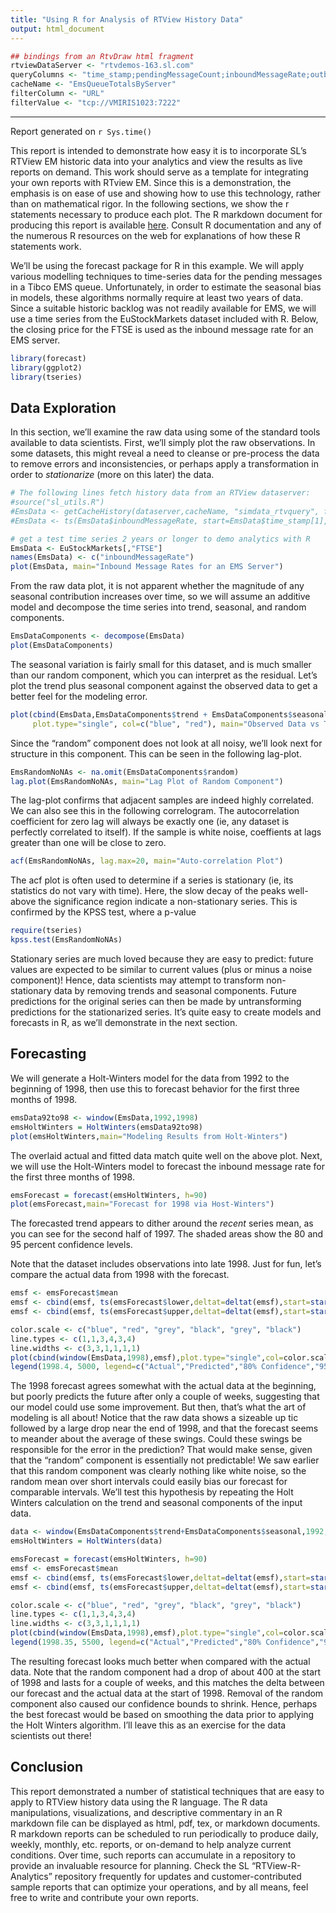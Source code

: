 ```yaml
---
title: "Using R for Analysis of RTView History Data"  
output: html_document
---
```

```r
## bindings from an RtvDraw html fragment
rtviewDataServer <- "rtvdemos-163.sl.com"
queryColumns <- "time_stamp;pendingMessageCount;inboundMessageRate;outboundMessageRate"  # set analysis column
cacheName <- "EmsQueueTotalsByServer"
filterColumn <- "URL"
filterValue <- "tcp://VMIRIS1023:7222"
```
***  
Report generated on `r Sys.time()`

This report is intended to demonstrate how easy it is to incorporate SL's RTView EM historic data into 
your analytics and view the results as live reports on demand. This work should serve as a template for integrating your own reports with RTview EM. Since this is a demonstration, the emphasis is on ease of use and showing how to use this technology, rather than on mathematical rigor. In the following sections, we show the r statements necessary to produce each plot. The R markdown document for producing this report is available [here](rtviewAnalytics.Rmd). Consult R documentation and any of the numerous R resources on the web for explanations of how these R statements work.

We'll be using the forecast package for R in this example. We will apply various modelling techniques to time-series data for the pending messages in a Tibco EMS queue. Unfortunately, in order to estimate the
seasonal bias in models, these algorithms normally require at least two years of data. Since a suitable historic backlog
was not readily available for EMS, we will use a time series from the EuStockMarkets dataset included with R. 
Below, the closing price for the FTSE is used as the inbound message rate for an EMS server. 
```r
library(forecast)
library(ggplot2)
library(tseries)
```

## Data Exploration

In this section, we'll examine the raw data using some of the standard tools available to data scientists. First, we'll simply plot the raw observations. In some datasets, this might reveal a need to cleanse or pre-process the data to remove errors and inconsistencies, or perhaps apply a transformation in order to *stationarize* (more on this later) the data.
```r
# The following lines fetch history data from an RTView dataserver:
#source("sl_utils.R")
#EmsData <- getCacheHistory(dataserver,cacheName, "simdata_rtvquery", fcol=filterColumn,fval=filterValue,dayOffset=730,ndays=730,cols=columns)
#EmsData <- ts(EmsData$inboundMessageRate, start=EmsData$time_stamp[1], deltat=15*60

# get a test time series 2 years or longer to demo analytics with R
EmsData <- EuStockMarkets[,"FTSE"]
names(EmsData) <- c("inboundMessageRate")
plot(EmsData, main="Inbound Message Rates for an EMS Server")

```

From the raw data plot, it is not apparent whether the magnitude of any seasonal contribution increases over time, so we will assume an additive model and decompose the time series into trend, seasonal, and random components.
```r
EmsDataComponents <- decompose(EmsData)
plot(EmsDataComponents)
```

The seasonal variation is fairly small for this dataset, and is much smaller than our random component, which you can interpret as the residual. Let's plot the trend plus seasonal component against the observed data to get a better feel for the modeling error.

```r
plot(cbind(EmsData,EmsDataComponents$trend + EmsDataComponents$seasonal),
     plot.type="single", col=c("blue", "red"), main="Observed Data vs Trend + Seasonal")
```

Since the "random" component does not look at all noisy, we'll look next for structure in this component. This can be seen in the following lag-plot.
```r
EmsRandomNoNAs <- na.omit(EmsDataComponents$random)
lag.plot(EmsRandomNoNAs, main="Lag Plot of Random Component")
```

The lag-plot confirms that adjacent samples are indeed highly correlated. We can also see this in the following correlogram. The autocorrelation coefficient for zero lag will always be exactly one (ie, any dataset is perfectly correlated to itself). If the sample is white noise, coeffients at lags greater than one will be close to zero. 

```r
acf(EmsRandomNoNAs, lag.max=20, main="Auto-correlation Plot")
```

The acf plot is often used to determine if a series is stationary (ie, its statistics do not vary with time). Here, the slow decay of the peaks well-above the significance region indicate a non-stationary series. This is confirmed by the KPSS test, where a p-value 
```r
require(tseries)
kpss.test(EmsRandomNoNAs)
```

Stationary series are much loved because they are easy to predict: future values are expected to be similar to current values (plus or minus a noise component)! Hence, data scientists may attempt to transform non-stationary data by removing trends and seasonal components. Future predictions for the original series can then be made by untransforming predictions for the stationarized series. It's quite easy to create models and forecasts in R, as we'll demonstrate in the next section. 


## Forecasting

We will generate a Holt-Winters model for the data from 1992 to the beginning of 1998, then use this to forecast behavior for the first three months of 1998.
```r
emsData92to98 <- window(EmsData,1992,1998)
emsHoltWinters = HoltWinters(emsData92to98)
plot(emsHoltWinters,main="Modeling Results from Holt-Winters")
```

The overlaid actual and fitted data match quite well on the above plot. 
Next, we will use the Holt-Winters model to forecast the inbound message rate for the first three months of 1998.
```r
emsForecast = forecast(emsHoltWinters, h=90)
plot(emsForecast,main="Forecast for 1998 via Host-Winters")
```

The forecasted trend appears to dither around the *recent* series mean, as you can see for the second half of 1997. The shaded areas show the 80 and 95 percent confidence levels.

Note that the dataset includes observations into late 1998. Just for fun, let's compare the actual data from 1998 with the forecast.
```r
emsf <- emsForecast$mean
emsf <- cbind(emsf, ts(emsForecast$lower,deltat=deltat(emsf),start=start(emsf)))
emsf <- cbind(emsf, ts(emsForecast$upper,deltat=deltat(emsf),start=start(emsf)))

color.scale <- c("blue", "red", "grey", "black", "grey", "black")
line.types <- c(1,1,3,4,3,4)
line.widths <- c(3,3,1,1,1,1)
plot(cbind(window(EmsData,1998),emsf),plot.type="single",col=color.scale, lty=line.types, lwd=line.widths, main="Actual vs Predicted for 1998")
legend(1998.4, 5000, legend=c("Actual","Predicted","80% Confidence","95% Confidence"), col=color.scale,lty=line.types,lwd=line.widths)
```

The 1998 forecast agrees somewhat with the actual data at the beginning, but poorly predicts the future after only a couple of weeks, suggesting that our model could use some improvement. But then, that's what the art of modeling is all about! Notice that the raw data shows a sizeable up tic followed by a large drop near the end of 1998, and that the forecast seems to meander about the average of these swings. Could these swings be responsible for the error in the prediction? That would make sense, given that the "random" component is essentially not predictable! We saw earlier that this random component was clearly nothing like white noise, so the random mean over short intervals could easily bias our forecast for comparable intervals. We'll test this hypothesis by repeating the Holt Winters calculation on the trend and seasonal components of the input data.

```r
data <- window(EmsDataComponents$trend+EmsDataComponents$seasonal,1992,1998)
emsHoltWinters = HoltWinters(data)

emsForecast = forecast(emsHoltWinters, h=90)
emsf <- emsForecast$mean
emsf <- cbind(emsf, ts(emsForecast$lower,deltat=deltat(emsf),start=start(emsf)))
emsf <- cbind(emsf, ts(emsForecast$upper,deltat=deltat(emsf),start=start(emsf)))

color.scale <- c("blue", "red", "grey", "black", "grey", "black")
line.types <- c(1,1,3,4,3,4)
line.widths <- c(3,3,1,1,1,1)
plot(cbind(window(EmsData,1998),emsf),plot.type="single",col=color.scale, lty=line.types, lwd=line.widths, main="Actual vs Predicted for 1998")
legend(1998.35, 5500, legend=c("Actual","Predicted","80% Confidence","95% Confidence"), col=color.scale,lty=line.types,lwd=line.widths)
```

The resulting forecast looks much better when compared with the actual data. Note that the random component had a drop of about 400 at the start of 1998 and lasts for a couple of weeks, and this matches the delta between our forecast and the actual data at the start of 1998. Removal of the random component also caused our confidence bounds to shrink. Hence, perhaps the best forecast would be based on smoothing the data prior to applying the Holt Winters algorithm. I'll leave this as an exercise for the data scientists out there! 

## Conclusion

This report demonstrated a number of statistical techniques that are easy to apply to RTView history data using the R language. The R data manipulations, visualizations, and descriptive commentary in an R markdown file can be displayed as html, pdf, tex, or markdown documents. R markdown reports can be scheduled to run periodically to produce daily, weekly, monthly, etc. reports, or on-demand to help analyze current conditions. Over time, such reports can accumulate in a repository to provide an invaluable resource for planning. Check the SL "RTView-R-Analytics" repository frequently for updates and customer-contributed sample reports that can optimize your operations, and by all means, feel free to write and contribute your own reports.
